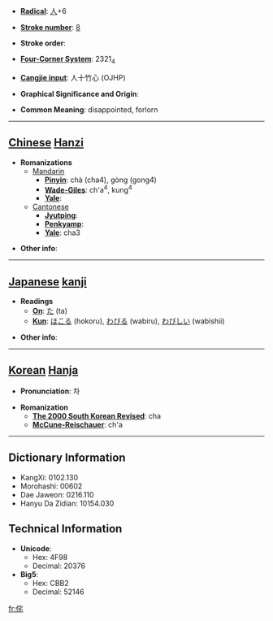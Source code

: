 * '''[[Wiktionary:Chinese radical index| Radical]]''': [[Wiktionary:Chinese radical index 人|人]]+6

* '''[[Wiktionary:Chinese total strokes index|Stroke number]]''': [[Wiktionary:Chinese total strokes index 8|8]]

* '''Stroke order''': 

* '''[[Wiktionary:Chinese four corner index|Four-Corner System]]''': 2321<sub>4</sub>

* '''[[Wiktionary:Chinese Cangjie index|Cangjie input]]''': 人十竹心 (OJHP)

* '''Graphical Significance and Origin''': 

* '''Common Meaning''': disappointed, forlorn

----

== [[Chinese]] [[Hanzi]] ==

* '''Romanizations'''
** [[Mandarin]]
*** '''[[Pinyin]]''': chà (cha4), gòng (gong4)
*** '''[[Wade-Giles]]''': ch'a<sup>4</sup>, kung<sup>4</sup>
*** '''[[Yale]]''': 
**[[Cantonese]]
***'''[[Jyutping]]''':
***'''[[Penkyamp]]''': 
***'''[[Yale]]''': cha3

* '''Other info''': 

----

== [[Japanese]] [[kanji]] ==

* '''Readings'''
** '''[[On]]''': [[た]] (ta)
** '''[[Kun]]''': [[ほこる]] (hokoru), [[わびる]] (wabiru), [[わびしい]] (wabishii)

* '''Other info''':  

----

== [[Korean]] [[Hanja]] ==

* '''Pronunciation''': 차

* '''Romanization'''
** '''[[The 2000 South Korean Revised Romanization|The 2000 South Korean Revised]]''': cha
** '''[[McCune-Reischauer]]''': ch'a

----

== Dictionary Information ==

* KangXi: 0102.130
* Morohashi: 00602
* Dae Jaweon: 0216.110
* Hanyu Da Zidian: 10154.030

== Technical Information ==

* '''Unicode''':
** Hex: 4F98
** Decimal: 20376
* '''Big5''':
** Hex: CBB2
** Decimal: 52146

[[fr:侘]]